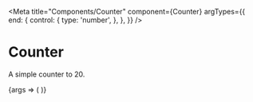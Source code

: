 
<Meta
  title="Components/Counter"
  component={Counter}
  argTypes={{
    end: {
      control: {
        type: 'number',
      },
    },
  }}
/>

# Counter

<Description>A simple counter to 20.</Description>

<Canvas>
  <Story
    name="basic"
    args={{
      end: 20,
    }}
  >
    {args => (
      <Counter {...args} />
    )}
  </Story>
</Canvas>
